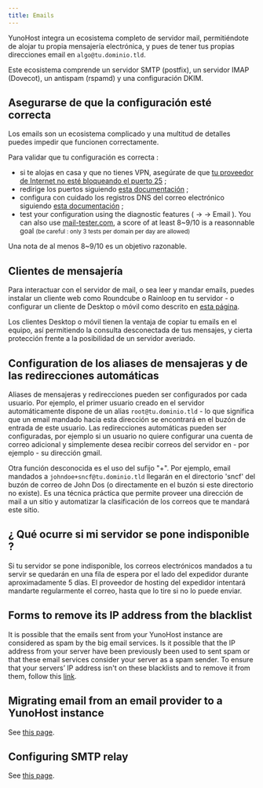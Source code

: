 ```yaml
---
title: Emails
---
```



YunoHost integra un ecosistema completo de servidor mail, permitiéndote de alojar tu propia mensajería electrónica, y pues de tener tus propias direcciones email en `algo@tu.dominio.tld`.

Este ecosistema comprende un servidor SMTP (postfix), un servidor IMAP (Dovecot), un antispam (rspamd) y una configuración DKIM.

## Asegurarse de que la configuración esté correcta

Los emails son un ecosistema complicado y una multitud de detalles puedes impedir que funcionen correctamente.

Para validar que tu configuración es correcta :

- si te alojas en casa y que no tienes VPN, asegúrate de que [tu proveedor de Internet no esté bloqueando el puerto 25](/install/providers/isp/) ;
- redirige los puertos siguiendo [esta documentación](/install/post_install/isp_box_config) ;
- configura con cuidado los registros DNS del correo electrónico siguiendo [esta documentación](/install/post_install/dns_config) ;
- test your configuration using the diagnostic features (<HighlightWebAdmin/> → <HighlightDiagnosis/> → <Highlight no_break={true} color='grey'><FAIcon icon="fa-envelope"/> Email</Highlight> ). You can also use [mail-tester.com](https://mail-tester.com), a score of at least 8~9/10 is a reasonnable goal <small>(be careful : only 3 tests per domain per day are allowed)</small>

Una nota de al menos 8~9/10 es un objetivo razonable.

## Clientes de mensajería

Para interactuar con el servidor de mail, o sea leer y mandar emails, puedes instalar un cliente web como Roundcube o Rainloop en tu servidor - o configurar un cliente de Desktop o móvil como descrito en [esta página](/user/email_configure_client).

Los clientes Desktop o móvil tienen la ventaja de copiar tu emails en el equipo, así permitiendo la consulta desconectada de tus mensajes, y cierta protección frente a la posibilidad de un servidor averiado.

## Configuration de los aliases de mensajeras y de las redirecciones automáticas

Aliases de mensajeras y redirecciones pueden ser configurados por cada usuario. Por ejemplo, el primer usuario creado en el servidor automáticamente dispone de un alias `root@tu.dominio.tld` - lo que significa que un email mandado hacia esta dirección se encontrará en el buzón de entrada de este usuario. Las redirecciones automáticas pueden ser configuradas, por ejemplo si un usuario no quiere configurar una cuenta de correo adicional y simplemente desea recibir correos del servidor en - por ejemplo - su dirección gmail.

Otra función desconocida es el uso del sufijo "+". Por ejemplo, email mandados a `johndoe+sncf@tu.dominio.tld` llegarán en el directorio 'sncf' del buzón de correo de John Dos (o directamente en el buzón si este directorio no existe). Es una técnica práctica que permite proveer una dirección de mail a un sitio y automatizar la clasificación de los correos que te mandará este sitio.

## ¿ Qué ocurre si mi servidor se pone indisponible ?

Si tu servidor se pone indisponible, los correos electrónicos mandados a tu servir se quedarán en una fila de espera por el lado del expedidor durante aproximadamente 5 días. El proveedor de hosting del expedidor intentará mandarte regularmente el correo, hasta que lo tire si no lo puede enviar.

## Forms to remove its IP address from the blacklist

It is possible that the emails sent from your YunoHost instance are considered as spam by the big email services.
Is it possible that the IP address from your server have been previously been used to sent spam or that these email services consider your server as a spam sender.
To ensure that your servers’ IP address isn't on these blacklists and to remove it from them, follow this [link](/admin/troubleshooting/blacklist_forms).

## Migrating email from an email provider to a YunoHost instance

See [this page](/user/email_migration).

## Configuring SMTP relay

See [this page](/admin/tutorials/email_configure_relay).
